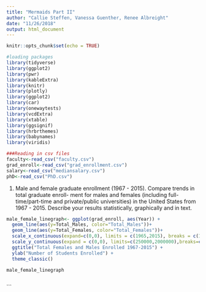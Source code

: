 ```yaml
---
title: "Mermaids Part II"
author: "Callie Steffen, Vanessa Guenther, Renee Albreight"
date: "11/26/2018"
output: html_document
---
```


```r
knitr::opts_chunk$set(echo = TRUE)
```

```r
#loading packages
library(tidyverse)
library(ggplot2)
library(pwr)
library(kableExtra)
library(knitr)
library(plotly)
library(ggplot2)
library(car)
library(onewaytests)
library(vcdExtra)
library(xtable)
library(ggsignif)
library(hrbrthemes)
library(babynames)
library(viridis)

###Reading in csv files
faculty<-read_csv("faculty.csv")
grad_enroll<-read_csv("grad_enrollment.csv")
salary<-read_csv("mediansalary.csv")
phD<-read_csv("PhD.csv")
```


1) Male and female graduate enrollment (1967 - 2015). Compare trends in total graduate enroll- ment for males and females (including full-time/part-time and private/public universities) in the United States from 1967 - 2015. Describe your results statistically, graphically and in text.
```r
male_female_linegraph<- ggplot(grad_enroll, aes(Year)) +
  geom_line(aes(y=Total_Males, color="Total_Males"))+
  geom_line(aes(y=Total_Females, color="Total_Females"))+
  scale_x_continuous(expand=c(0,0), limits = c(1965,2015), breaks = c(1965,1975,1985,1995,2005,2015))+
  scale_y_continuous(expand = c(0,0), limits=c(250000,2000000),breaks=c(250000,500000,750000,1000000,1250000,1500000,1750000,2000000)) +
  ggtitle("Total Females and Males Enrolled 1967-2015") +
  ylab("Number of Students Enrolled") +
  theme_classic()

male_female_linegraph



```





  


```

